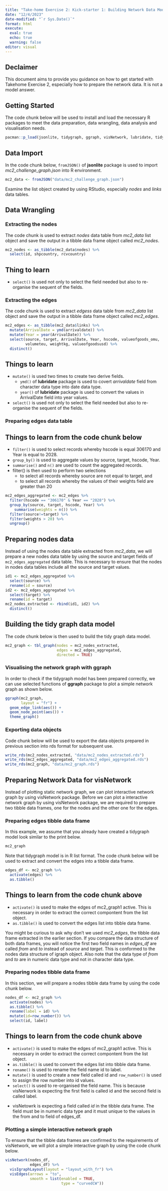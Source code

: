 ```yaml
---
title: "Take-home Exercise 2: Kick-starter 1: Building Network Data Models"
date: "12/4/2023"
date-modified: "`r Sys.Date()`"
format: html
execute: 
  eval: true
  echo: true
  warning: false
editor: visual
---
```


::: callout-warning
## Declaimer

This document aims to provide you guidance on how to get started with Takehome Exercise 2, especially how to prepare the network data. It is not a model answer.
:::

## Getting Started

The code chunk below will be used to install and load the necessary R packages to meet the data preparation, data wrangling, data analysis and visualisation needs.

```r
pacman::p_load(jsonlite, tidygraph, ggraph, visNetwork, lubridate, tidyverse)
```

## Data Import

In the code chunk below, `fromJSON()` of **jsonlite** package is used to import *mc2_challenge_graph.json* into R environment.

```r
mc2_data <- fromJSON("data/mc2_challenge_graph.json")
```

::: Callout-note
Examine the list object created by using RStudio, especially *nodes* and *links* data tables.
:::

## Data Wrangling

### Extracting the nodes

The code chunk is used to extract *nodes* data table from *mc2_data* list object and save the output in a tibble data frame object called *mc2_nodes*.

```r
mc2_nodes <- as_tibble(mc2_data$nodes) %>%
  select(id, shpcountry, rcvcountry)
```

::: callout-note
## Thing to learn

-   `select()` is used not only to select the field needed but also to re-organise the sequent of the fields.
:::

### Extracting the edges

The code chunk is used to extract *edgess* data table from *mc2_data* list object and save the output in a tibble data frame object called *mc2_edges*.

```r
mc2_edges <- as_tibble(mc2_data$links) %>%
  mutate(ArrivalDate = ymd(arrivaldate)) %>%
  mutate(Year = year(ArrivalDate)) %>%
  select(source, target, ArrivalDate, Year, hscode, valueofgoods_omu, 
         volumeteu, weightkg, valueofgoodsusd) %>% 
  distinct()
```

::: callout-note
## Things to learn

-   `mutate()` is used two times to create two derive fields.
    -   `ymd()` of **lubridate** package is used to covert *arrivaldate* field from character data type into date data type.
    -   `year()` of **lubridate** package is used to convert the values in ArrivalDate field into year values.
-   `select()` is used not only to select the field needed but also to re-organise the sequent of the fields.
:::

### Preparing edges data table

::: callout-note
## Things to learn from the code chunk below

-   `filter()` is used to select records whereby hscode is equal 306170 and Year is equal to 2028.
-   `group_by()` is used to aggregate values by source, target, hscode, Year.
-   `summarise()` and `n()` are used to count the aggregated records.
-   filter() is then used to perform two selections
    -   to select all records whereby source are not equal to target, and
    -   to select all records whereby the values of their weights field are greater than 20
:::

```r
mc2_edges_aggregated <- mc2_edges %>%
  filter(hscode == "306170" & Year == "2028") %>%
  group_by(source, target, hscode, Year) %>%
    summarise(weights = n()) %>%
  filter(source!=target) %>%
  filter(weights > 20) %>%
  ungroup()
```

## Preparing nodes data

Instead of using the nodes data table extracted from *mc2_data*, we will prepare a new nodes data table by using the source and target fields of `mc2_edges_aggregated` data table. This is necessary to ensure that the nodes in nodes data tables include all the source and target values.

```r
id1 <- mc2_edges_aggregated %>%
  select(source) %>%
  rename(id = source)
id2 <- mc2_edges_aggregated %>%
  select(target) %>%
  rename(id = target)
mc2_nodes_extracted <- rbind(id1, id2) %>%
  distinct()
```

## Building the tidy graph data model

The code chunk below is then used to build the tidy graph data model.

```r
mc2_graph <- tbl_graph(nodes = mc2_nodes_extracted,
                       edges = mc2_edges_aggregated,
                       directed = TRUE)
```

### Visualising the network graph with ggraph

In order to check if the tidygraph model has been prepared correctly, we can use selected functions of **ggraph** package to plot a simple network graph as shown below.

```r
ggraph(mc2_graph,
       layout = "fr") +
  geom_edge_link(aes()) +
  geom_node_point(aes()) +
  theme_graph()
```

### Exporting data objects

Code chunk below will be used to export the data objects prepared in previous section into rds format for subsequent use.

```r
write_rds(mc2_nodes_extracted, "data/mc2_nodes_extracted.rds")
write_rds(mc2_edges_aggregated, "data/mc2_edges_aggregated.rds")
write_rds(mc2_graph, "data/mc2_graph.rds")
```

## Preparing Network Data for visNetwork

Instead of plotting static network graph, we can plot interactive network graph by using visNetwork package. Before we can plot a interactive network graph by using visNetwork package, we are required to prepare two tibble data frames, one for the nodes and the other one for the edges.

### Preparing edges tibble data frame

In this example, we assume that you already have created a tidygraph model look similar to the print below.

```r
mc2_graph
```

Note that tidygraph model is in R list format. The code chunk below will be used to extract and convert the edges into a tibble data frame.

```r
edges_df <- mc2_graph %>%
  activate(edges) %>%
  as.tibble()
```

::: callout-node
## Things to learn from the code chunk above

-   `activate()` is used to make the edges of mc2_graph1 active. This is necessary in order to extract the correct compontent from the list object.
-   `as.tibble()` is used to convert the edges list into tibble data frame.
:::

::: callout-important
You might be curious to ask why don't we used *mc2_edges*, the tibble data frame extracted in the earlier section. If you compare the data structure of both data frames, you will notice the first two field names in *edges_df* are called *from* and *to* instead of *source* and *target*. This is conformed to the nodes data structure of igraph object. Also note that the data type of *from* and *to* are in numeric data type and not in character data type.
:::

### Preparing nodes tibble data frame

In this section, we will prepare a nodes tibble data frame by using the code chunk below.

```r
nodes_df <- mc2_graph %>%
  activate(nodes) %>%
  as.tibble() %>%
  rename(label = id) %>%
  mutate(id=row_number()) %>%
  select(id, label)
```

::: callout-note
## Things to learn from the code chunk above

-   `activate()` is used to make the edges of mc2_graph1 active. This is necessary in order to extract the correct compontent from the list object.
-   `as.tibble()` is used to convert the edges list into tibble data frame.
-   `rename()` is used to rename the field name id to label.
-   `mutate()` is used to create a new field called id and `row_number()` is used to assign the row number into id values.
-   `select()` is used to re-organised the field name. This is because visNerwork is expecting the first field is called id and the second field is called label.
:::

::: callout-important
-   visNetowrk is expecting a field called *id* in the tibble data frame. The field must be in numeric data type and it must unique to the values in the from and to field of edges_df.\
:::

### Plotting a simple interactive network graph

To ensure that the tibble data frames are confirmed to the requirements of visNetwork, we will plot a simple interactive graph by using the code chunk below.

```r
visNetwork(nodes_df,
           edges_df) %>%
  visIgraphLayout(layout = "layout_with_fr") %>%
  visEdges(arrows = "to", 
           smooth = list(enabled = TRUE, 
                         type = "curvedCW"))
```
